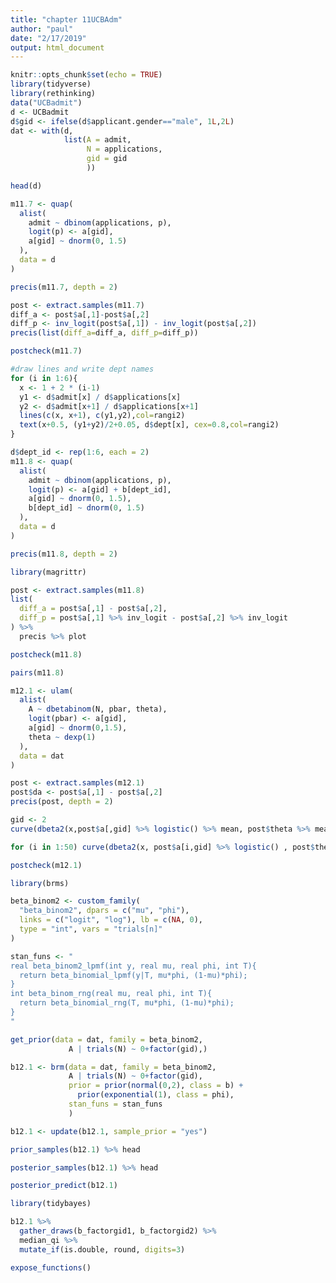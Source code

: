 ```yaml
---
title: "chapter 11UCBAdm"
author: "paul"
date: "2/17/2019"
output: html_document
---
```


```r
knitr::opts_chunk$set(echo = TRUE)
library(tidyverse)
library(rethinking)
data("UCBadmit")
d <- UCBadmit
d$gid <- ifelse(d$applicant.gender=="male", 1L,2L)
dat <- with(d,
            list(A = admit,
                 N = applications,
                 gid = gid
                 ))
```
```r
head(d)
```
```r
m11.7 <- quap(
  alist(
    admit ~ dbinom(applications, p),
    logit(p) <- a[gid],
    a[gid] ~ dnorm(0, 1.5)
  ),
  data = d
)
```

```r
precis(m11.7, depth = 2)
```
```r
post <- extract.samples(m11.7)
diff_a <- post$a[,1]-post$a[,2]
diff_p <- inv_logit(post$a[,1]) - inv_logit(post$a[,2])
precis(list(diff_a=diff_a, diff_p=diff_p))
```

```r
postcheck(m11.7)

#draw lines and write dept names
for (i in 1:6){
  x <- 1 + 2 * (i-1)
  y1 <- d$admit[x] / d$applications[x]
  y2 <- d$admit[x+1] / d$applications[x+1]
  lines(c(x, x+1), c(y1,y2),col=rangi2)
  text(x+0.5, (y1+y2)/2+0.05, d$dept[x], cex=0.8,col=rangi2)
}
```
```r
d$dept_id <- rep(1:6, each = 2)
m11.8 <- quap(
  alist(
    admit ~ dbinom(applications, p),
    logit(p) <- a[gid] + b[dept_id],
    a[gid] ~ dnorm(0, 1.5),
    b[dept_id] ~ dnorm(0, 1.5)
  ),
  data = d
)
```
```r
precis(m11.8, depth = 2)
```
```r
library(magrittr)
```

```r
post <- extract.samples(m11.8)
list(
  diff_a = post$a[,1] - post$a[,2],
  diff_p = post$a[,1] %>% inv_logit - post$a[,2] %>% inv_logit
) %>% 
  precis %>% plot

```
```r
postcheck(m11.8)
```
```r
pairs(m11.8)
```
```r
m12.1 <- ulam(
  alist(
    A ~ dbetabinom(N, pbar, theta),
    logit(pbar) <- a[gid],
    a[gid] ~ dnorm(0,1.5),
    theta ~ dexp(1)
  ),
  data = dat
)
```

```r
post <- extract.samples(m12.1)
post$da <- post$a[,1] - post$a[,2]
precis(post, depth = 2)
```
```r
gid <- 2
curve(dbeta2(x,post$a[,gid] %>% logistic() %>% mean, post$theta %>% mean), 0, 1, ylim = c(0,3),lwd =2)

for (i in 1:50) curve(dbeta2(x, post$a[i,gid] %>% logistic() , post$theta[i]), add = T, col = col.alpha("black",.2))
```
```r
postcheck(m12.1)
```
```r
library(brms)
```
```r
beta_binom2 <- custom_family(
  "beta_binom2", dpars = c("mu", "phi"),
  links = c("logit", "log"), lb = c(NA, 0),
  type = "int", vars = "trials[n]"
)
```
```r
stan_funs <- "
real beta_binom2_lpmf(int y, real mu, real phi, int T){
  return beta_binomial_lpmf(y|T, mu*phi, (1-mu)*phi);
}
int beta_binom_rng(real mu, real phi, int T){
  return beta_binomial_rng(T, mu*phi, (1-mu)*phi);
}
"
```
```r
get_prior(data = dat, family = beta_binom2,
             A | trials(N) ~ 0+factor(gid),)
```

```r
b12.1 <- brm(data = dat, family = beta_binom2,
             A | trials(N) ~ 0+factor(gid),
             prior = prior(normal(0,2), class = b) +
               prior(exponential(1), class = phi),
             stan_funs = stan_funs
             )
```
```r
b12.1 <- update(b12.1, sample_prior = "yes")
```
```r
prior_samples(b12.1) %>% head
```
```r
posterior_samples(b12.1) %>% head
```
```r
posterior_predict(b12.1)
```
```r
library(tidybayes)
```

```r
b12.1 %>% 
  gather_draws(b_factorgid1, b_factorgid2) %>% 
  median_qi %>% 
  mutate_if(is.double, round, digits=3)
```

```r
expose_functions()
```

